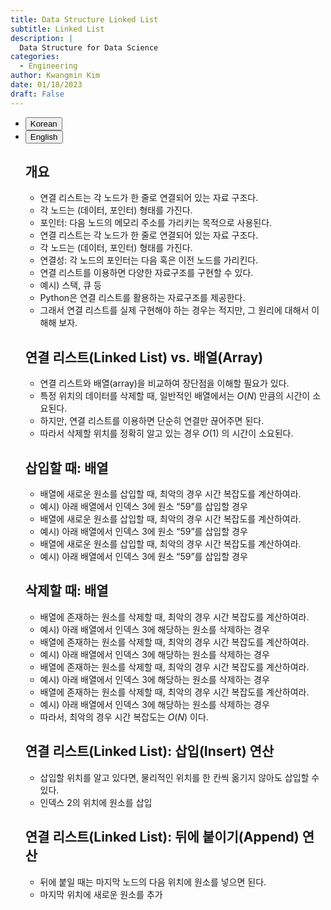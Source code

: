 ```yaml
---
title: Data Structure Linked List
subtitle: Linked List
description: |
  Data Structure for Data Science
categories:
  - Engineering
author: Kwangmin Kim
date: 01/18/2023
draft: False
---
```


<ul class="nav nav-pills" id="language-tab" role="tablist">
  <li class="nav-item" role="presentation">
    <button class="nav-link active" id="Korean-tab" data-bs-toggle="tab" data-bs-target="#Korean" type="button" role="tab" aria-controls="Korean" aria-selected="true">Korean</button>
  </li>
  <li class="nav-item" role="presentation">
    <button class="nav-link" id="English-tab" data-bs-toggle="tab" data-bs-target="#English" type="button" role="tab" aria-controls="knitr" aria-selected="false">English</button>
  </li>

<div class="tab-content" id="language-tabcontent">

<div class="tab-pane fade  show active" id="Korean" role="tabpanel" aria-labelledby="Korean-tab">


## 개요

- 연결 리스트는 각 노드가 한 줄로 연결되어 있는 자료 구조다.
- 각 노드는 (데이터, 포인터) 형태를 가진다.
- 포인터: 다음 노드의 메모리 주소를 가리키는 목적으로 사용된다.
- 연결 리스트는 각 노드가 한 줄로 연결되어 있는 자료 구조다.
- 각 노드는 (데이터, 포인터) 형태를 가진다.
- 연결성: 각 노드의 포인터는 다음 혹은 이전 노드를 가리킨다.    
- 연결 리스트를 이용하면 다양한 자료구조를 구현할 수 있다.
- 예시) 스택, 큐 등
- Python은 연결 리스트를 활용하는 자료구조를 제공한다.
- 그래서 연결 리스트를 실제 구현해야 하는 경우는 적지만, 그 원리에 대해서 이해해 보자.

## 연결 리스트(Linked List) vs. 배열(Array)

- 연결 리스트와 배열(array)을 비교하여 장단점을 이해할 필요가 있다.
- 특정 위치의 데이터를 삭제할 때, 일반적인 배열에서는 $O(N)$ 만큼의 시간이 소요된다.
- 하지만, 연결 리스트를 이용하면 단순히 연결만 끊어주면 된다.
- 따라서 삭제할 위치를 정확히 알고 있는 경우 $O(1)$ 의 시간이 소요된다.

## 삽입할 때: 배열

- 배열에 새로운 원소를 삽입할 때, 최악의 경우 시간 복잡도를 계산하여라.
- 예시) 아래 배열에서 인덱스 3에 원소 “59”를 삽입할 경우
- 배열에 새로운 원소를 삽입할 때, 최악의 경우 시간 복잡도를 계산하여라.
- 예시) 아래 배열에서 인덱스 3에 원소 “59”를 삽입할 경우
- 배열에 새로운 원소를 삽입할 때, 최악의 경우 시간 복잡도를 계산하여라.
- 예시) 아래 배열에서 인덱스 3에 원소 “59”를 삽입할 경우

## 삭제할 때: 배열

- 배열에 존재하는 원소를 삭제할 때, 최악의 경우 시간 복잡도를 계산하여라.
- 예시) 아래 배열에서 인덱스 3에 해당하는 원소를 삭제하는 경우
- 배열에 존재하는 원소를 삭제할 때, 최악의 경우 시간 복잡도를 계산하여라.
- 예시) 아래 배열에서 인덱스 3에 해당하는 원소를 삭제하는 경우
- 배열에 존재하는 원소를 삭제할 때, 최악의 경우 시간 복잡도를 계산하여라.
- 예시) 아래 배열에서 인덱스 3에 해당하는 원소를 삭제하는 경우
- 배열에 존재하는 원소를 삭제할 때, 최악의 경우 시간 복잡도를 계산하여라.
- 예시) 아래 배열에서 인덱스 3에 해당하는 원소를 삭제하는 경우
- 따라서, 최악의 경우 시간 복잡도는 $O(N)$ 이다.

## 연결 리스트(Linked List): 삽입(Insert) 연산

- 삽입할 위치를 알고 있다면, 물리적인 위치를 한 칸씩 옮기지 않아도 삽입할 수 있다.
- 인덱스 2의 위치에 원소를 삽입  

## 연결 리스트(Linked List): 뒤에 붙이기(Append) 연산

- 뒤에 붙일 때는 마지막 노드의 다음 위치에 원소를 넣으면 된다.    
- 마지막 위치에 새로운 원소를 추가

</div>

<div class="tab-pane fade" id="English" role="tabpanel" aria-labelledby="English-tab">


</div>
